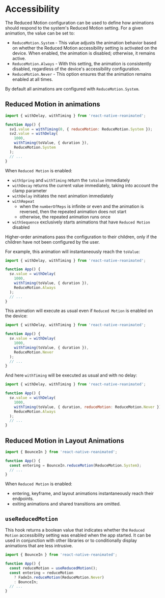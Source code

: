 # Accessibility

The Reduced Motion configuration can be used to define how animations should respond to the system's Reduced Motion setting.
For a given animation, the value can be set to:

- `ReduceMotion.System` - This value adjusts the animation behavior based on whether the Reduced Motion accessibility setting is activated on the device. When enabled, the animation is disabled; otherwise, it remains active.
- `ReduceMotion.Always` - With this setting, the animation is consistently disabled, regardless of the device's accessibility configuration.
- `ReduceMotion.Never` - This option ensures that the animation remains enabled at all times.

By default all animations are configured with `ReduceMotion.System`.

## Reduced Motion in animations

```javascript
import { withDelay, withTiming } from 'react-native-reanimated';

function App() {
  sv1.value = withTiming(0, { reduceMotion: ReduceMotion.System });
  sv2.value = withDelay(
    1000,
    withTiming(toValue, { duration }),
    ReduceMotion.System
  );
  // ...
}
```

When `Reduced Motion` is enabled:

- `withSpring` and `withTiming` return the `toValue` immediately
- `withDecay` returns the current value immediately, taking into account the clamp parameter
- `withDelay` initiates the next animation immediately
- `withRepeat`
  - when the `numberOfReps` is infinite or even and the animation is reversed, then the repeated animation does not start
  - otherwise, the repeated animation runs once
- `withSequence` exclusively starts animations that have `Reduced Motion` disabled

Higher-order animations pass the configuration to their children, only if the children have not been configured by the user.

For example, this animation will instantaneously reach the `toValue`:

```javascript
import { withDelay, withTiming } from 'react-native-reanimated';

function App() {
  sv.value = withDelay(
    1000,
    withTiming(toValue, { duration }),
    ReduceMotion.Always
  );
  // ...
}
```

This animation will execute as usual even if `Reduced Motion` is enabled on the device:

```javascript
import { withDelay, withTiming } from 'react-native-reanimated';

function App() {
  sv.value = withDelay(
    1000,
    withTiming(toValue, { duration }),
    ReduceMotion.Never
  );
  // ...
}
```

And here `withTiming` will be executed as usual and with no delay:

```javascript
import { withDelay, withTiming } from 'react-native-reanimated';

function App() {
  sv.value = withDelay(
    1000,
    withTiming(toValue, { duration, reduceMotion: ReduceMotion.Never }),
    ReduceMotion.Always
  );
  // ...
}
```

## Reduced Motion in Layout Animations

```javascript
import { BounceIn } from 'react-native-reanimated';

function App() {
  const entering = BounceIn.reduceMotion(ReduceMotion.System);
  // ...
}
```

When `Reduced Motion` is enabled:

- entering, keyframe, and layout animations instantaneously reach their endpoints.
- exiting animations and shared transitions are omitted.

## `useReducedMotion`

This hook returns a boolean value that indicates whether the `Reduced Motion` accessibility setting was enabled when the app started.
It can be used in conjunction with other libraries or to conditionally display animations that are less intrusive.

```javascript
import { BounceIn } from 'react-native-reanimated';

function App() {
  const reduceMotion = useReducedMotion();
  const entering = reduceMotion
    ? FadeIn.reduceMotion(ReduceMotion.Never)
    : BounceIn;
  // ...
}
```
